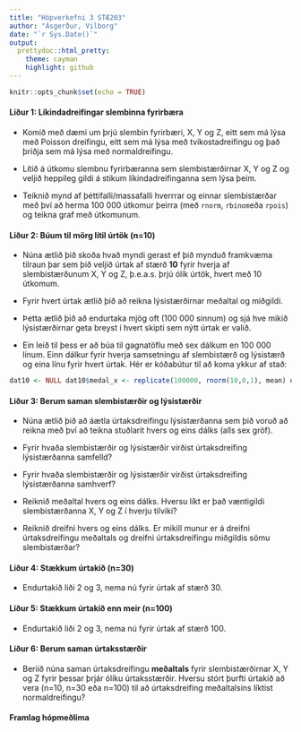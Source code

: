 ```yaml
---
title: "Hópverkefni 3 STÆ203"
author: "Ásgerður, Vilborg"
date: "`r Sys.Date()`"
output: 
  prettydoc::html_pretty:
    theme: cayman
    highlight: github
---
```


```r
knitr::opts_chunk$set(echo = TRUE)
```

#### Liður 1: Líkindadreifingar slembinna fyrirbæra

-   Komið með dæmi um þrjú slembin fyrirbæri, X, Y og Z, eitt sem má lýsa með Poisson dreifingu, eitt sem má lýsa með tvíkostadreifingu og það þriðja sem má lýsa með normaldreifingu.

-   Lítið á útkomu slembnu fyrirbæranna sem slembistærðirnar X, Y og Z og veljið heppileg gildi á stikum líkindadreifinganna sem lýsa þeim.

-   Teiknið mynd af þéttifalli/massafalli hverrrar og einnar slembistærðar með því að herma 100 000 útkomur þeirra (með `rnorm`, `rbinom`eða `rpois`) og teikna graf með útkomunum.

#### Liður 2: Búum til mörg lítil úrtök (n=10)

-   Núna ætlið þið skoða hvað myndi gerast ef þið mynduð framkvæma tilraun þar sem þið veljið úrtak af stærð **10** fyrir hverja af slembistærðunum X, Y og Z, þ.e.a.s. þrjú ólík úrtök, hvert með 10 útkomum.

-   Fyrir hvert úrtak ætlið þið að reikna lýsistærðirnar meðaltal og miðgildi.

-   Þetta ætlið þið að endurtaka mjög oft (100 000 sinnum) og sjá hve mikið lýsistærðirnar geta breyst í hvert skipti sem nýtt úrtak er valið.

-   Ein leið til þess er að búa til gagnatöflu með sex dálkum en 100 000 línum. Einn dálkur fyrir hverja samsetningu af slembistærð og lýsistærð og eina línu fyrir hvert úrtak. Hér er kóðabútur til að koma ykkur af stað:

```r
dat10 <- NULL dat10$medal_x <- replicate(100000, rnorm(10,0,1), mean) dat10$midgildi_x <- replicate(100000, rnorm(10,0,1), median) dat10$medal_y <- replicate(100000, rpois(10,1), mean)
```

#### Liður 3: Berum saman slembistærðir og lýsistærðir

-   Núna ætlið þið að áætla úrtaksdreifingu lýsistærðanna sem þið voruð að reikna með því að teikna stuðlarit hvers og eins dálks (alls sex gröf).

-   Fyrir hvaða slembistærðir og lýsistærðir virðist úrtaksdreifing lýsistærðanna samfelld?

-   Fyrir hvaða slembistærðir og lýsistærðir virðist úrtaksdreifing lýsistærðanna samhverf?

-   Reiknið meðaltal hvers og eins dálks. Hversu líkt er það væntigildi slembistærðanna X, Y og Z í hverju tilviki?

-   Reiknið dreifni hvers og eins dálks. Er mikill munur er á dreifni úrtaksdreifingu meðaltals og dreifni úrtaksdreifingu miðgildis sömu slembistærðar? 

#### Liður 4: Stækkum úrtakið (n=30)

-   Endurtakið liði 2 og 3, nema nú fyrir úrtak af stærð 30.

#### Liður 5: Stækkum úrtakið enn meir (n=100)

-   Endurtakið liði 2 og 3, nema nú fyrir úrtak af stærð 100.

#### Liður 6: Berum saman úrtaksstærðir

-   Beriið núna saman úrtaksdreifingu **meðaltals** fyrir slembistærðirnar X, Y og Z fyrir þessar þrjár ólíku úrtaksstærðir. Hversu stórt þurfti úrtakið að vera (n=10, n=30 eða n=100) til að úrtaksdreifing meðaltalsins líktist normaldreifingu?

#### Framlag hópmeðlima
